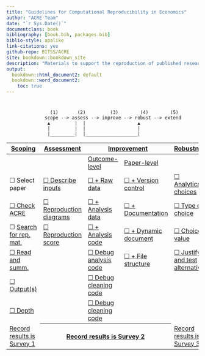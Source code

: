 ```yaml
--- 
title: "Guidelines for Computational Reproducibility in Economics"
author: "ACRE Team"
date: "`r Sys.Date()`"
documentclass: book
bibliography: [book.bib, packages.bib]
biblio-style: apalike
link-citations: yes
github-repo: BITSS/ACRE
site: bookdown::bookdown_site
description: "Materials to support the reproduction of published research in economics."
output:
  bookdown::html_document2: default
  bookdown::word_document2:
    toc: true
---
```

 
 
#  {-}

                    (1)       (2)         (3)        (4)        (5)
                  scope --> assess --> improve --> robust --> extend
                   ▲         |  |                   ▲
                   |         |  |                   |
                   |_________|  |___________________|

<table>
   <thead>
      <tr>
         <th>[Scoping](#scoping) </th>
         <th>[Assessment](#assessment)</th>
         <th colspan=2>[Improvement](#improvements)</th>
         <th>[Robustness](#robust)</th>
         <th>Extensions</th>
      </tr>
   </thead>
   <tbody>
      <tr>
         <td></td>
         <td></td>
         <td>[Outcome-level](#improvements)</td>
         <td>[Paper-level](#paper-level)</td>
      </tr>
      <tr>
         <td>&#9744; Select paper</td>
         <td>[&#9744; Describe inputs](#describe-inputs)</td>
         <td>[&#9744; + Raw data](#rd)</td>
         <td>[&#9744; + Version control](#paper-level)</td>
         <td>[&#9744; Analytical choices](#id-analy)</td>
         <td>&#9744; New method</td>
      </tr>
      <tr>
         <td>[&#9744; Check ACRE](#check-acre)</td>
         <td>[&#9744; Reproduction diagrams](#diagram)</td>
         <td>[&#9744; + Analysis data](#ad)</td>
         <td>[&#9744; + Documentation](#paper-level)</td>
         <td>[&#9744; Type of choice](#id-type)</td>
         <td>&#9744; New data</td>
      </tr>
      <tr>
         <td>&#9744; [Search for rep. mat.](#verify-rep-mat)</td>
         <td>[&#9744; Reproduction score](#score)</td>
         <td>[&#9744; + Analysis code](#ac)</td>
         <td>[&#9744; + Dynamic document](#paper-level)</td>
         <td>[&#9744; Choice value](#id-val)</td>
         <td>&#9744; New data</td>
      </tr>
      <tr>
         <td>[&#9744;  Read and summ.](#read-summ)</td>
         <td></td>
         <td>[&#9744; Debug analysis code](#dac)</td>
         <td>[&#9744; + File structure](#paper-level)</td>
         <td>[&#9744; Justify and test alternatives](#test-rob)</td>
         <td></td>
      </tr>
      <tr>
         <td>[&#9744; Output(s)](#outputs)</td>
         <td></td>
         <td>[&#9744; Debug cleaning code](#dcc)</td>
         <td></td>
         <td>
         <td></td>
         <td></td>
      </tr>
      <tr>
         <td>[&#9744; Depth](#intensive)</td>
         <td></td>
         <td>[&#9744; Debug cleaning code](#dcc)</td>
         <td></td>
         <td></td>
         <td></td>
      </tr>
      <tr>
         <td>[Record results is Survey 1](https://berkeley.qualtrics.com/jfe/form/SV_3UWe5xu3qjeh0c5)</td>
         <th colspan=3>[Record results is Survey 2](https://berkeley.qualtrics.com/jfe/form/SV_2gd9Y3XVtjLpZL7)</th>
         <td>[Record results is Survey 3](ADD LINK)</td>
         <td></td>
      </tr>
   </tbody>
</table>